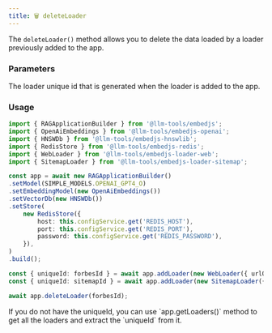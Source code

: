 ---
title: 🗑 deleteLoader
---

The `deleteLoader()` method allows you to delete the data loaded by a loader previously added to the app.

### Parameters

<ParamField path="uniqueLoaderId" type="BaseLoader" required>
    The loader unique id that is generated when the loader is added to the app.
</ParamField>

### Usage

```ts
import { RAGApplicationBuilder } from '@llm-tools/embedjs';
import { OpenAiEmbeddings } from '@llm-tools/embedjs-openai';
import { HNSWDb } from '@llm-tools/embedjs-hnswlib';
import { RedisStore } from '@llm-tools/embedjs-redis';
import { WebLoader } from '@llm-tools/embedjs-loader-web';
import { SitemapLoader } from '@llm-tools/embedjs-loader-sitemap';

const app = await new RAGApplicationBuilder()
.setModel(SIMPLE_MODELS.OPENAI_GPT4_O)
.setEmbeddingModel(new OpenAiEmbeddings())
.setVectorDb(new HNSWDb())
.setStore(
    new RedisStore({
        host: this.configService.get('REDIS_HOST'),
        port: this.configService.get('REDIS_PORT'),
        password: this.configService.get('REDIS_PASSWORD'),
    }),
)
.build();

const { uniqueId: forbesId } = await app.addLoader(new WebLoader({ urlOrContent: 'https://www.forbes.com/profile/elon-musk' }));
const { uniqueId: sitemapId } = await app.addLoader(new SitemapLoader({ url: '"https://js.langchain.com/sitemap.xml' }));

await app.deleteLoader(forbesId);
```

<Note>
    If you do not have the uniqueId, you can use `app.getLoaders()` method to get all the loaders and extract the `uniqueId` from it.
</Note>
